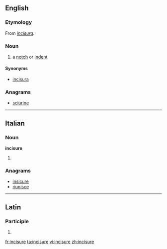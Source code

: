 ==English==

===Etymology===
From {{etyl|la|en}} ''[[incisura#Latin|incisura]]''.

===Noun===
{{en-noun}}

# {{context|anatomy}} a [[notch]] or [[indent]]

====Synonyms====
* [[incisura]]

===Anagrams===
* [[sciurine#English|sciurine]]

----

==Italian==

===Noun===
'''incisure''' {{f}}

# {{plural of|incisura|lang=it}}

===Anagrams===
* [[insicure#Italian|insicure]]
* [[riunisce#Italian|riunisce]]

----

==Latin==

===Participle===
{{la-part-form|incīsūre}}

# {{inflection of|incisurus|incīsūrus|voc|m|s|lang=la}}

[[fr:incisure]]
[[ta:incisure]]
[[vi:incisure]]
[[zh:incisure]]